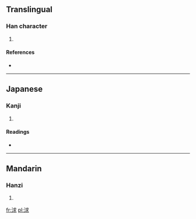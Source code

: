 ==Translingual==

===Han character===
{{Han char|rn=85|rad=水|as=07|sn=10|four=|canj=水戈十水 (EIJE)}}

# {{defn|Han|sort=水07}}

====References====
* {{Han ref|kx=0623.190|dkj=17455|hdz=31619.080|uh=6D57|ud=27991}}

----

==Japanese==

===Kanji===
{{ja-kanji|grade=|rs=水07}}

# {{defn|lang=ja|sort=水07}}

====Readings====
* {{ja-readings|on=[[きゅう]] (kyū), [[ぐ]] (gu)|kun=}}

----

==Mandarin==

===Hanzi===
{{cmn-hanzi|pin=[[qiú]] ([[qiu2]])|wg=ch'iu<sup>2</sup>}}

# {{defn|lang=cmn|sort=水07}}

[[fr:浗]]
[[pl:浗]]